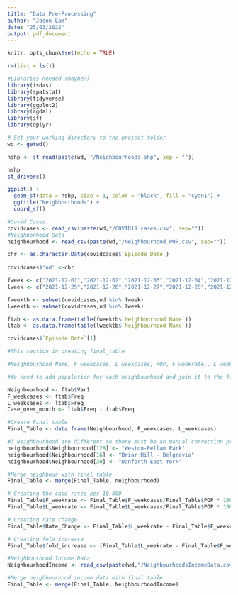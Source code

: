 ```yaml
---
title: "Data Pre-Processing"
author: "Jason Lam"
date: "25/03/2022"
output: pdf_document
---
```


```r
knitr::opts_chunk$set(echo = TRUE)
```

```r
rm(list = ls())
```


```r
#Libraries needed (maybe?)
library(isdas)
library(spatstat)
library(tidyverse)
library(ggplot2)
library(rgdal)
library(sf)
library(dplyr)
```

```r
# Set your working directory to the project folder 
wd <- getwd()

nshp <- st_read(paste(wd, "/Neighbourhoods.shp", sep = ""))

nshp
st_drivers()

ggplot() + 
  geom_sf(data = nshp, size = 1, color = "black", fill = "cyan1") + 
  ggtitle("Neighbourhoods") + 
  coord_sf()


```
```r
#Covid Cases
covidcases <- read_csv(paste(wd,"/COVID19 cases.csv", sep=""))
#Neighborhood Data 
neighbourhood <- read_csv(paste(wd,"/Neighbourhood_POP.csv", sep=""))
```


```r
chr <- as.character.Date(covidcases$`Episode Date`)
              
covidcases$'nd' <-chr 

fweek <- c("2021-12-01","2021-12-02","2021-12-03","2021-12-04","2021-12-05","2021-12-06","2021-12-07")
lweek <- c("2021-12-25","2021-12-26","2021-12-27","2021-12-28","2021-12-29","2021-12-30","2021-12-31")

fweektb <- subset(covidcases,nd %in% fweek)
lweektb <- subset(covidcases,nd %in% lweek)

ftab <- as.data.frame(table(fweektb$`Neighbourhood Name`)) 
ltab <- as.data.frame(table(lweektb$`Neighbourhood Name`)) 
```
```r

covidcases$`Episode Date`[1]
```

```r
#This section in creating final_table 

#Neighbourhood_Name, F_weekcases, L_weekcases, POP, F_weekrate,, L_weekrate, Rate_over_month, Case_over_month

#We need to add population for each neighbourhood and join it to the final table 

Neighbourhood <- ftab$Var1
F_weekcases <- ftab$Freq
L_weekcases <- ltab$Freq
Case_over_month <- ltab$Freq - ftab$Freq

#Create Final table 
Final_Table <- data.frame(Neighbourhood, F_weekcases, L_weekcases)

```


```r
#3 Neighbourhood are different so there must be an manual correction prior to merging 
neighbourhood$Neighbourhood[128] <- "Weston-Pellam Park"
neighbourhood$Neighbourhood[16] <- "Briar Hill - Belgravia"
neighbourhood$Neighbourhood[30] <- "Danforth-East York"
```

```r
#Merge neighbour with final table
Final_Table <- merge(Final_Table, neighbourhood)

# Creating the case rates per 10,000  
Final_Table$F_weekrate <- Final_Table$F_weekcases/Final_Table$POP * 10000
Final_Table$L_weekrate <- Final_Table$L_weekcases/Final_Table$POP * 10000

# Creating rate change 
Final_Table$Rate_Change <- Final_Table$L_weekrate - Final_Table$F_weekrate

# Creating fold increase 
Final_Table$fold_increase <- (Final_Table$L_weekrate - Final_Table$F_weekrate) /Final_Table$F_weekrate 
```

```r
#Neighbourhood Income Data
NeighbourhoodIncome <- read_csv(paste(wd,"/NeighbourhoodsIncomeData.csv", sep=""))

```

```r
#Merge neighbourhood income data with final table
Final_Table <- merge(Final_Table, NeighbourhoodIncome)
```

